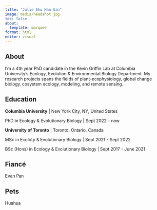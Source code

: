 ```yaml
---
title: "Julie Shu Han Gan"
image: media/headshot.jpg
toc: false
about: 
  template: marquee
format: html
editor: visual
---
```


## About

I'm a 4th year PhD candidate in the Kevin Griffin Lab at Columbia University's Ecology, Evolution & Environmental Biology Department. My research projects spans the fields of plant-ecophysiology, global change biology, cosystem ecology, modeling, and remote sensing.

## Education

**Columbia University** \| New York City, NY, United States

PhD in Ecology & Evolutionary Biology \| Sept 2022 - now

**University of Toronto** \| Toronto, Ontario, Canada

MSc in Ecoloty & Evolutionary Biology \| Sept 2021 - Sept 2022

BSc (Hons) in Ecology & Evolutionary Biology \| Sept 2017 - June 2021

## Fiancé

[Evan Pan](https://evansamaa.github.io/personal_website/)

## Pets

Huahua
